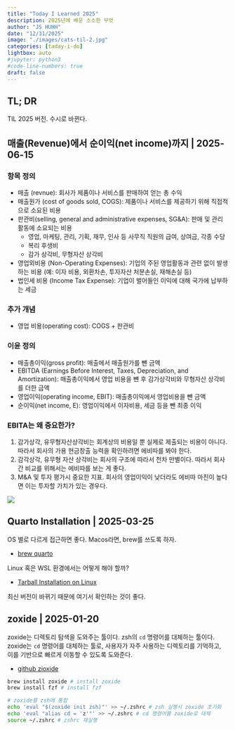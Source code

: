 ```yaml
---
title: "Today I Learned 2025" 
description: 2025년에 배운 소소한 무엇  
author: "JS HUHH"
date: "12/31/2025"
image: "./images/cats-til-2.jpg"
categories: [taday-i-do]
lightbox: auto
#jupyter: python3
#code-line-numbers: true
draft: false
---
```


## TL; DR
TIL 2025 버전. 수시로 바뀐다. 

## 매출(Revenue)에서 순이익(net income)까지 | 2025-06-15

### 항목 정의 
- 매출 (revnue): 회사가 제품이나 서비스를 판매하여 얻는 총 수익
- 매출원가 (cost of goods sold, COGS): 제품이나 서비스를 제공하기 위해 직접적으로 소요된 비용
- 판관비(selling, general and administrative expenses, SG&A): 판매 및 관리 활동에 소요되는 비용
  - 영업, 마케팅, 관리, 기획, 재무, 인사 등 사무직 직원의 급여, 상여금, 각종 수당
  - 복리 후생비 
  - 감가 상각비, 무형자산 상각비
- 영업외비용 (Non-Operating Expenses): 기업의 주된 영업활동과 관련 없이 발생하는 비용 (예: 이자 비용, 외환차손, 투자자산 처분손실, 재해손실 등)
- 법인세 비용 (Income Tax Expense): 기업이 벌어들인 이익에 대해 국가에 납부하는 세금

### 추가 개념 
- 영업 비용(operating cost): COGS + 판관비 

### 이윤 정의 
- 매출총이익(gross profit): 매출에서 매출원가를 뺀 금액
- EBITDA (Earnings Before Interest, Taxes, Depreciation, and Amortization): 매출총이익에서 영업 비용을 뺸 후 감가상각비와 무형자산 상각비를 더한 금액
- 영업이익(operating income, EBIT): 매출총이익에서 영업비용을 뺀 금액
- 순이익(net income, E): 영업이익에서 이자비용, 세금 등을 뺀 최종 이익

### EBITA는 왜 중요한가? 

1. 감가상각, 유무형자산상각비는 회계상의 비용일 뿐 실제로 제출되는 비용이 아니다. 따라서 회사의 가용 현금창출 능력을 확인하려면 에비따를 봐야 한다.
2. 감각상각, 유무형 자산 상각비는 회사의 구조에 따라서 천차 만별이다. 따라서 회사간 비교를 위해서는 에비따를 보는 게 좋다.
3. M&A 및 투자 평가시 중요한 지표. 회사의 영업이익이 낮더라도 에비따 마진이 높다면 이는 투자할 가치가 있는 경우다.

![](images/EBITDA.png)

## Quarto Installation | 2025-03-25
OS 별로 다르게 접근하면 좋다. Macos라면, brew를 쓰도록 하자. 

- [brew quarto](https://formulae.brew.sh/cask/quarto#default)

Linux 혹은 WSL 환경에서는 어떻게 해야 할까? 

- [Tarball Installation on Linux](https://quarto.org/docs/download/tarball.html)

최신 버전이 바뀌기 때문에 여기서 확인하는 것이 좋다.

## zoxide | 2025-01-20
zoxide는 디렉토리 탐색을 도와주는 툴이다. zsh의 `cd` 명령어를 대체하는 툴이다. zoxide는 `cd` 명령어를 대체하는 툴로, 사용자가 자주 사용하는 디렉토리를 기억하고, 이를 기반으로 빠르게 이동할 수 있도록 도와준다.

- [github zioxide](https://github.com/ajeetdsouza/zoxide)

```bash
brew install zoxide # install zoxide
brew install fzf # install fzf

# zoxide를 zsh에 통합
echo 'eval "$(zoxide init zsh)"' >> ~/.zshrc # zsh 실행시 zoxide 초기화
echo 'eval "alias cd = 'z'"' >> ~/.zshrc # cd 명령어를 zoxide로 대체
source ~/.zshrc # zshrc 재실행
```